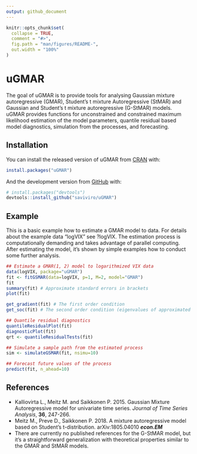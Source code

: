 ```yaml
---
output: github_document
---
```


<!-- README.md is generated from README.Rmd. Please edit that file -->

```r
knitr::opts_chunk$set(
  collapse = TRUE,
  comment = "#>",
  fig.path = "man/figures/README-",
  out.width = "100%"
)
```
# uGMAR

<!-- badges: start -->
<!-- badges: end -->

The goal of uGMAR is to provide tools for analysing Gaussian mixture autoregressive (GMAR), Student's t mixture Autoregressive (StMAR) and Gaussian and Student's t mixture autoregressive (G-StMAR) models. uGMAR provides functions for unconstrained and constrained maximum likelihood estimation of the model parameters, quantile residual based model diagnostics, simulation from the processes, and forecasting.

Installation
------------

You can install the released version of uGMAR from [CRAN](https://CRAN.R-project.org) with:

``` r
install.packages("uGMAR")
```

And the development version from [GitHub](https://github.com/) with:

``` r
# install.packages("devtools")
devtools::install_github("saviviro/uGMAR")
```

Example
-------

This is a basic example how to estimate a GMAR model to data. For details about the example data "logVIX" see ?logVIX. The estimation process is computationally demanding and takes advantage of parallel computing. After estimating the model, it's shown by simple examples how to conduct some further analysis.

``` r
## Estimate a GMAR(1, 2) model to logarithmized VIX data
data(logVIX, package="uGMAR")
fit <- fitGSMAR(data=logVIX, p=1, M=2, model="GMAR")
fit
summary(fit) # Approximate standard errors in brackets
plot(fit)

get_gradient(fit) # The first order condition
get_soc(fit) # The second order condition (eigenvalues of approximated Hessian)

## Quantile residual diagnostics
quantileResidualPlot(fit)
diagnosticPlot(fit)
qrt <- quantileResidualTests(fit)

## Simulate a sample path from the estimated process
sim <- simulateGSMAR(fit, nsimu=10)

## Forecast future values of the process
predict(fit, n_ahead=10)
```

References
----------

-   Kalliovirta L., Meitz M. and Saikkonen P. 2015. Gaussian Mixture Autoregressive model for univariate time series. *Journal of Time Series Analysis*, **36**, 247-266.
-   Meitz M., Preve D., Saikkonen P. 2018. A mixture autoregressive model based on Student's t-distribution. arXiv:1805.04010 **
    *e**c**o**n*.*E**M*
    **
-   There are currently no published references for the G-StMAR model, but it's a straightforward generalization with theoretical properties similar to the GMAR and StMAR models.
